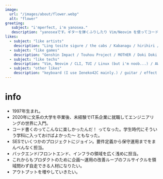 ```yaml
---
image:
  url: "/images/about/flower.webp"
  alt: "flower"
greeting:
   subject: "i'mperfect, i'm yanosea."
   description: "yanoseaです。ギターを弾くふりしたり Vim/Neovim を使ってコード書くふりしたりしています。"
likes:
  - subject: "like artists"
    description: "Ling tosite sigure / the cabs / Kabanagu / hirihiri / liibesh ramko / 窓辺リカ / Snails House / etc..."
  - subject: "like games"
    description: "Genshin Impact / Touhou Project / MOTHER / Doki Doki Leterature Club / etc..."
  - subject: "like techs"
    description: "Vim, Neovim / CLI, TUI / Linux (but i'm noob...) / AWS / CI/CD / C#, VB.NET / Java / Shell / JavaScript, TypeScript / Golang / SKK / etc..."
  - subject: "other likes"
    description: "keyboard (I use Ieneko42C mainly.) / guitar / effect pedal / Chip Tune / JOJO / Omocoro / Napolimen / k4sen / etc..."
---
```


<h1 class="font-bold text-2xl">info</h1>

* 1997年生まれ。
* 2020年に文系の大学を卒業後、未経験でIT系企業に就職してエンジニアリングの世界に入門。
* コード書くのってこんなに楽しかったんだ！ ってなった。学生時代にそういう学科に入っておけばよかった～ ともなった。
* SESでいくつかのプロジェクトにジョイン。要件定義から保守運用までをまんべんなく担当。
* バックエンド/フロントエンド、インフラの領域を広く浅めに担当。
* これからもプロダクトのために企画～運用の改善ループのフルサイクルを領域問わず自走できる人材になりたい。
* アウトプットを増やしていきたい。
